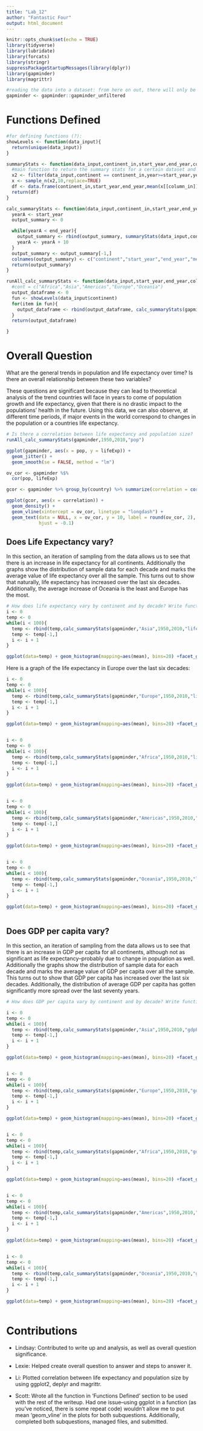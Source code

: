```yaml
---
title: "Lab_12"
author: "Fantastic Four"
output: html_document
---
```


```r
knitr::opts_chunk$set(echo = TRUE)
library(tidyverse)
library(lubridate)
library(forcats)
library(stringr)
suppressPackageStartupMessages(library(dplyr))
library(gapminder)
library(magrittr)

#reading the data into a dataset: from here on out, there will only be functions
gapminder <- gapminder::gapminder_unfiltered

```

# Functions Defined
```r
#for defining functions (?):
showLevels <- function(data_input){
  return(unique(data_input))
}

summaryStats <- function(data_input,continent_in,start_year,end_year,column_in){
  #main function to return the summary stats for a certain dataset and column for years
  x2 <- filter(data_input,continent == continent_in,year>=start_year,year<=end_year)
  x <- sample_n(x2,10,replace=TRUE)
  df <- data.frame(continent_in,start_year,end_year,mean(x[[column_in]]),median(x[[column_in]]),min(x[[column_in]]),max(x[[column_in]]),IQR(x[[column_in]]))
  return(df)
}

calc_summaryStats <- function(data_input,continent_in,start_year,end_year,column_in){
  yearA <- start_year
  output_summary <- 0

  while(yearA < end_year){
    output_summary <- rbind(output_summary, summaryStats(data_input,continent_in,yearA,yearA+9,column_in))
    yearA <- yearA + 10
  }
  output_summary <- output_summary[-1,]
  colnames(output_summary) <- c("continent","start_year","end_year","mean","median","minimum","maximum","IQR")
  return(output_summary)
}

runAll_calc_summaryStats <- function(data_input,start_year,end_year,column_in){
  #cont = c("Africa","Asia","Americas","Europe","Oceania")
  output_dataframe <- 0
  fun <- showLevels(data_input$continent)
  for(item in fun){
    output_dataframe <- rbind(output_dataframe, calc_summaryStats(gapminder,item,start_year,end_year,column_in))
  }
  return(output_dataframe)

}
```
# Overall Question

What are the general trends in population and life expectancy over time? Is there an overall relationship between these two variables?

These questions are significant because they can lead to theoretical analysis of the trend countries will face in years to come of population growth and life expectancy, given that there is no drastic impact to the populations' health in the future. Using this data, we can also observe, at different time periods, if major events in the world correspond to changes in the population or a countries life expectancy.

```r
# Is there a correlation between life expectancy and population size?
runAll_calc_summaryStats(gapminder,1950,2010,"pop")

ggplot(gapminder, aes(x = pop, y = lifeExp)) +
  geom_jitter() +
  geom_smooth(se = FALSE, method = "lm")

ov_cor <- gapminder %$%
  cor(pop, lifeExp)

gcor <- gapminder %>% group_by(country) %>% summarize(correlation = cor(pop, lifeExp))

ggplot(gcor, aes(x = correlation)) +
  geom_density() +
  geom_vline(xintercept = ov_cor, linetype = "longdash") +
  geom_text(data = NULL, x = ov_cor, y = 10, label = round(ov_cor, 2),
            hjust = -0.1)
```









## Does Life Expectancy vary?

In this section, an iteration of sampling from the data allows us to see that there is an increase in life expectancy for all continents. Additionally the graphs show the distribution of sample data for each decade and marks the average value of life expectancy over all the sample. This turns out to show that naturally, life expectancy has increased over the last six decades. Additionally, the average increase of Oceania is the least and Europe has the most.


```r
# How does life expectancy vary by continent and by decade? Write functions and employ iteration to calculate 5 statistics (min, max, mean, median, IQR=difference between 75%tile and 25%tile) for each continent for each decade.
i <- 0
temp <- 0
while(i < 100){
  temp <- rbind(temp,calc_summaryStats(gapminder,"Asia",1950,2010,"lifeExp"))
  temp <- temp[-1,]
  i <- i + 1
}

ggplot(data=temp) + geom_histogram(mapping=aes(mean), bins=20) +facet_grid(~start_year) + geom_vline(aes(xintercept=mean(mean)),color='Red') + ggtitle("Life Expectancy in Asia over time") + ylab("Mean Life Expectancy") + xlab("Year (start of decade)")

```


Here is a graph of the life expectancy in Europe over the last six decades:

```r
i <- 0
temp <- 0
while(i < 100){
  temp <- rbind(temp,calc_summaryStats(gapminder,"Europe",1950,2010,"lifeExp"))
  temp <- temp[-1,]
  i <- i + 1
}

ggplot(data=temp) + geom_histogram(mapping=aes(mean), bins=20) +facet_grid(~start_year) + geom_vline(aes(xintercept=mean(mean)),color='Red') + ggtitle("Life Expectancy in Europe over time") + ylab("Mean Life Expectancy") + xlab("Year (start of decade)")



```


```r
i <- 0
temp <- 0
while(i < 100){
  temp <- rbind(temp,calc_summaryStats(gapminder,"Africa",1950,2010,"lifeExp"))
  temp <- temp[-1,]
  i <- i + 1
}

ggplot(data=temp) + geom_histogram(mapping=aes(mean), bins=20) +facet_grid(~start_year) + geom_vline(aes(xintercept=mean(mean)),color='Red') + ggtitle("Life Expectancy in Africa over time") + ylab("Mean Life Expectancy") + xlab("Year (start of decade)")



```


```r
i <- 0
temp <- 0
while(i < 100){
  temp <- rbind(temp,calc_summaryStats(gapminder,"Americas",1950,2010,"lifeExp"))
  temp <- temp[-1,]
  i <- i + 1
}

ggplot(data=temp) + geom_histogram(mapping=aes(mean), bins=20) +facet_grid(~start_year) + geom_vline(aes(xintercept=mean(mean)),color='Red') + ggtitle("Life Expectancy in Americas over time") + ylab("Mean Life Expectancy") + xlab("Year (start of decade)")



```


```r
i <- 0
temp <- 0
while(i < 100){
  temp <- rbind(temp,calc_summaryStats(gapminder,"Oceania",1950,2010,"lifeExp"))
  temp <- temp[-1,]
  i <- i + 1
}

ggplot(data=temp) + geom_histogram(mapping=aes(mean), bins=20) +facet_grid(~start_year) + geom_vline(aes(xintercept=mean(mean)),color='Red') + ggtitle("Life Expectancy in Oceania over time") + ylab("Mean Life Expectancy") + xlab("Year (start of decade)")



```


## Does GDP per capita vary?
In this section, an iteration of sampling from the data allows us to see that there is an increase in GDP per capita for all continents, although not as significant as life expectancy--probably due to change in population as well. Additionally the graphs show the distribution of sample data for each decade and marks the average value of GDP per capita over all the sample. This turns out to show that GDP per capita has increased over the last six decades. Additionally, the distribution of average GDP per capita has gotten significantly more spread over the last seventy years.


```r
# How does GDP per capita vary by continent and by decade? Write functions and employ iteration to calculate 5 statistics (min, max, mean, median, IQR=difference between 75%tile and 25%tile) for each continent for each decade.

```

```r
i <- 0
temp <- 0
while(i < 100){
  temp <- rbind(temp,calc_summaryStats(gapminder,"Asia",1950,2010,"gdpPercap"))
  temp <- temp[-1,]
  i <- i + 1
}

ggplot(data=temp) + geom_histogram(mapping=aes(mean), bins=20) +facet_grid(~start_year) + geom_vline(aes(xintercept=mean(mean)),color='Red') + ggtitle("GDP per capita in Asia over time") + ylab("GDP per capita") + xlab("Year (start of decade)")



```

```r
i <- 0
temp <- 0
while(i < 100){
  temp <- rbind(temp,calc_summaryStats(gapminder,"Europe",1950,2010,"gdpPercap"))
  temp <- temp[-1,]
  i <- i + 1
}

ggplot(data=temp) + geom_histogram(mapping=aes(mean), bins=20) +facet_grid(~start_year) + geom_vline(aes(xintercept=mean(mean)),color='Red') + ggtitle("GDP per capita in Europe over time") + ylab("GDP per capita") + xlab("Year (start of decade)")



```

```r
i <- 0
temp <- 0
while(i < 100){
  temp <- rbind(temp,calc_summaryStats(gapminder,"Africa",1950,2010,"gdpPercap"))
  temp <- temp[-1,]
  i <- i + 1
}

ggplot(data=temp) + geom_histogram(mapping=aes(mean), bins=20) +facet_grid(~start_year) + geom_vline(aes(xintercept=mean(mean)),color='Red') + ggtitle("GDP per capita in Africa over time") + ylab("GDP per capita") + xlab("Year (start of decade)")



```

```r
i <- 0
temp <- 0
while(i < 100){
  temp <- rbind(temp,calc_summaryStats(gapminder,"Americas",1950,2010,"gdpPercap"))
  temp <- temp[-1,]
  i <- i + 1
}

ggplot(data=temp) + geom_histogram(mapping=aes(mean), bins=20) +facet_grid(~start_year) + geom_vline(aes(xintercept=mean(mean)),color='Red') + ggtitle("GDP per capita in Americas over time") + ylab("GDP per capita") + xlab("Year (start of decade)")



```

```r
i <- 0
temp <- 0
while(i < 100){
  temp <- rbind(temp,calc_summaryStats(gapminder,"Oceania",1950,2010,"gdpPercap"))
  temp <- temp[-1,]
  i <- i + 1
}

ggplot(data=temp) + geom_histogram(mapping=aes(mean), bins=20) +facet_grid(~start_year) + geom_vline(aes(xintercept=mean(mean)),color='Red') + ggtitle("GDP per capia in Oceania over time") + ylab("GDP per capita") + xlab("Year (start of decade)")



```

# Contributions
* Lindsay: Contributed to write up and analysis, as well as overall question significance.

* Lexie: Helped create overall question to answer and steps to answer it.

* Li: Plotted correlation between life expectancy and population size by using ggplot2, deplyr and magrittr.

* Scott: Wrote all the function in 'Functions Defined' section to be used with the rest of the writeup. Had one issue--using ggplot in a function (as you've noticed, there is some repeat code) wouldn't allow me to put mean 'geom_vline' in the plots for both subquestions. Additionally, completed both subquestions, managed files, and submitted.
